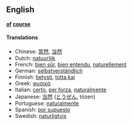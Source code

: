 ==English==
<!-- p.o.s.? adverb? -->
'''[[of]] [[course]]'''

====Translations====
*Chinese: [[當然]], [[当然]]
*Dutch: [[natuurlijk]]
*French: [[bien sûr]], [[bien entendu]], [[naturellement]]
*German: [[selbstverständlich]]
*Finnish: [[tietysti]], [[totta kai]]
*Greek: [[φυσικά]]
*Italian: [[certo]], [[per forza]], [[naturalmente]]
*Japanese: [[当然]] ([[とうぜん]], tōzen)
*Portuguese: [[naturalmente]]
*Spanish: [[por supuesto]]
*Swedish: [[naturligtvis]]